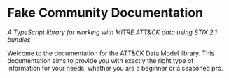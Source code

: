 
# Fake Community Documentation

<WorkInProgressNotice />

*A TypeScript library for working with MITRE ATT&CK data using STIX 2.1 bundles*

Welcome to the documentation for the ATT&CK Data Model library.
This documentation aims to provide you with exactly the right type of information for your needs, whether you are a beginner or a seasoned pro.
